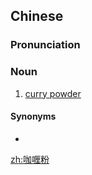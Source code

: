 ==Chinese==
{{zh-forms|type=21}}

===Pronunciation===
{{zh-pron
|m=gālí fěn
|c=gaa3 lei1 fan2
|mn=ka-lí-hún
|cat=n
}}

===Noun===
{{zh-noun}}

# [[curry powder]]

====Synonyms====
* {{zh-l|咖哩粉}}

[[zh:咖喱粉]]
